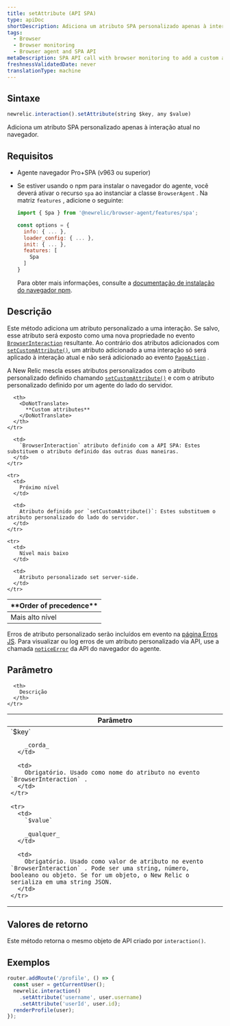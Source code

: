 ```yaml
---
title: setAttribute (API SPA)
type: apiDoc
shortDescription: Adiciona um atributo SPA personalizado apenas à interação atual no navegador.
tags:
  - Browser
  - Browser monitoring
  - Browser agent and SPA API
metaDescription: SPA API call with browser monitoring to add a custom attribute only to the current interaction.
freshnessValidatedDate: never
translationType: machine
---
```


## Sintaxe

```js
newrelic.interaction().setAttribute(string $key, any $value)
```

Adiciona um atributo SPA personalizado apenas à interação atual no navegador.

## Requisitos

* Agente navegador Pro+SPA (v963 ou superior)

* Se estiver usando o npm para instalar o navegador do agente, você deverá ativar o recurso `spa` ao instanciar a classe `BrowserAgent` . Na matriz `features` , adicione o seguinte:

  ```js
  import { Spa } from '@newrelic/browser-agent/features/spa';

  const options = {
    info: { ... },
    loader_config: { ... },
    init: { ... },
    features: [
      Spa
    ]
  }
  ```

  Para obter mais informações, consulte a [documentação de instalação do navegador npm](https://www.npmjs.com/package/@newrelic/browser-agent#new-relic-browser-agent).

## Descrição

Este método adiciona um atributo personalizado a uma interação. Se salvo, esse atributo será exposto como uma nova propriedade no evento [`BrowserInteraction`](/docs/insights/explore-data/attributes/browser-default-attributes-insights#browserinteraction-attributes) resultante. Ao contrário dos atributos adicionados com [`setCustomAttribute()`](/docs/browser/new-relic-browser/browser-agent-apis/browser-api-newrelicsetcustomattribute), um atributo adicionado a uma interação só será aplicado à interação atual e não será adicionado ao evento [`PageAction`](/docs/insights/explore-data/attributes/browser-default-attributes-insights#pageaction-list) .

A New Relic mescla esses atributos personalizados com o atributo personalizado definido chamando [`setCustomAttribute()`](/docs/browser/new-relic-browser/browser-agent-apis/browser-api-newrelicsetcustomattribute) e com o atributo personalizado definido por um agente do lado do servidor.

<table>
  <thead>
    <tr>
      <th style={{ width: "200px" }}>
        <DoNotTranslate>
          **Order of precedence**
        </DoNotTranslate>
      </th>

      <th>
        <DoNotTranslate>
          **Custom attributes**
        </DoNotTranslate>
      </th>
    </tr>
  </thead>

  <tbody>
    <tr>
      <td>
        Mais alto nível
      </td>

      <td>
        `BrowserInteraction` atributo definido com a API SPA: Estes substituem o atributo definido das outras duas maneiras.
      </td>
    </tr>

    <tr>
      <td>
        Próximo nível
      </td>

      <td>
        Atributo definido por `setCustomAttribute()`: Estes substituem o atributo personalizado do lado do servidor.
      </td>
    </tr>

    <tr>
      <td>
        Nível mais baixo
      </td>

      <td>
        Atributo personalizado set server-side.
      </td>
    </tr>
  </tbody>
</table>

Erros de atributo personalizado serão incluídos em evento na [página Erros JS](/docs/browser/new-relic-browser/browser-pro-features/javascript-errors-page-detect-analyze-errors). Para visualizar ou log erros de um atributo personalizado via API, use a chamada [`noticeError`](/docs/browser/new-relic-browser/browser-agent-spa-api/newrelicnoticeerror-browser-agent-api) da API do navegador do agente.

## Parâmetro

<table>
  <thead>
    <tr>
      <th width="25%">
        Parâmetro
      </th>

      <th>
        Descrição
      </th>
    </tr>
  </thead>

  <tbody>
    <tr>
      <td>
        `$key`

        _corda_
      </td>

      <td>
        Obrigatório. Usado como nome do atributo no evento `BrowserInteraction` .
      </td>
    </tr>

    <tr>
      <td>
        `$value`

        _qualquer_
      </td>

      <td>
        Obrigatório. Usado como valor de atributo no evento `BrowserInteraction` . Pode ser uma string, número, booleano ou objeto. Se for um objeto, o New Relic o serializa em uma string JSON.
      </td>
    </tr>
  </tbody>
</table>

## Valores de retorno

Este método retorna o mesmo objeto de API criado por `interaction()`.

## Exemplos

```js
router.addRoute('/profile', () => {
  const user = getCurrentUser();
  newrelic.interaction()
    .setAttribute('username', user.username)
    .setAttribute('userId', user.id);
  renderProfile(user);
});
```